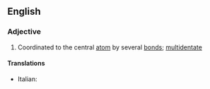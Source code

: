 ==English==

===Adjective===
{{en-adj}}

# {{chemistry|of a ligand}} Coordinated to the central [[atom]] by several [[bond]]s; [[multidentate]]

====Translations====
{{trans-top|multidentate}}
* Italian: {{t-|it|polidentato}}
{{trans-mid}}
{{trans-bottom}}